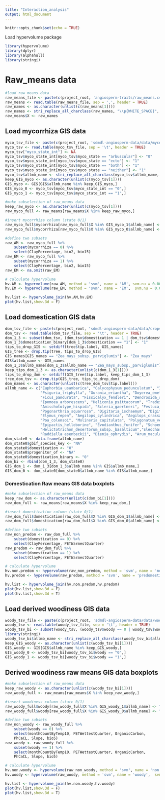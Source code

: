```yaml
---
title: "Interaction_analysis"
output: html_document
---
```


```r
knitr::opts_chunk$set(echo = TRUE)
```

Load hypervolume package
```r
library(hypervolume)
library(dplyr)
library(alphahull)
library(stringi)
```

# Raw_means data
```r
#load raw_means data
raw_means_file <- paste(c(project_root, 'angiosperm-traits/raw_means.csv'), collapse = '')
raw_means <- read.table(raw_means_file, sep = ',', header = TRUE)
raw_names <- as.character(unlist(c(raw_means[1])))
raw_names <- stri_replace_all_charclass(raw_names, "\\p{WHITE_SPACE}", "_")
raw_means$X <- raw_names
```

## Load mycorrhiza GIS data
```r
myco_tsv_file <- paste(c(project_root, 'sdmdl-angiosperm-data/data/myco_taxa.tsv'), collapse = '')
myco_tsv <- read.table(myco_tsv_file, sep = '\t', header = TRUE)
myco_tsv["myco_state_int"] <- NA
myco_tsv$myco_state_int[myco_tsv$myco_state == "arbuscular"] <- "0"
myco_tsv$myco_state_int[myco_tsv$myco_state == "ecto"] <- "1"
myco_tsv$myco_state_int[myco_tsv$myco_state == "both"] <- "1"
myco_tsv$myco_state_int[myco_tsv$myco_state == "neither"] <- "1"
myco_tsv$allmb_name <- stri_replace_all_charclass(myco_tsv$allmb_name, "\\p{WHITE_SPACE}", "_")
keep_GIS_myco <- as.character(unlist(c(myco_tsv[1]))) 
GIS_myco <- GIS[GIS$allmb_name %in% keep_GIS_myco,]
GIS_myco_0 <- myco_tsv[myco_tsv$myco_state_int == "0",]
GIS_myco_1 <- myco_tsv[myco_tsv$myco_state_int == "1",]
```

```r
#make subselection of raw_means data
keep_raw_myco <- as.character(unlist(c(myco_tsv[1])))
raw_myco_full <- raw_means[raw_means$X %in% keep_raw_myco,]

#insert mycorrhiza column (state 0/1)
raw_myco_full$mycorrhiza[raw_myco_full$X %in% GIS_myco_1$allmb_name] <- "1"
raw_myco_full$mycorrhiza[raw_myco_full$X %in% GIS_myco_0$allmb_name] <- "0"

#define two subsets
raw_AM <- raw_myco_full %>%
    subset(mycorrhiza == 0) %>%
    select(ClayPercentage, bio2, bio15) 
raw_EM <- raw_myco_full %>%
    subset(mycorrhiza == 1) %>%
    select(ClayPercentage, bio2, bio15) 
raw_EM <- na.omit(raw_EM)

# calculate hypervolume
hv.AM <- hypervolume(raw_AM, method = 'svm', name = 'AM', svm.nu = 0.001)
hv.EM <- hypervolume(raw_EM, method = 'svm', name = 'EM',  svm.nu = 0.001)

hv.list <- hypervolume_join(hv.AM,hv.EM)
plot(hv.list,show.3d = F)
```

## Load domestication GIS data
```r
dom_tsv_file <- paste(c(project_root, 'sdmdl-angiosperm-data/data/crops.tsv'), collapse = '')
dom_tsv <- read.table(dom_tsv_file, sep = '\t', header = TRUE)
dom_1_3 <- subset(dom_tsv, (dom_tsv$domestication == 1 | dom_tsv$domestication == 3))
dom_1_3$domestication_binary[dom_1_3$domestication == "1"] <- "1"
tips_to_drop_GIS <- setdiff(tree$tip.label, GIS_names)
GIS_tree <- drop.tip(tree, tips_to_drop_GIS)
GIS_names[GIS_names == "Zea_mays_subsp._parviglumis"] <- "Zea_mays"
GIS$allmb_name <- GIS_names
dom_1_3$allmb_name[dom_1_3$allmb_name == "Zea_mays_subsp._parviglumis"] <- "Zea_mays"
keep_tips_dom_1_3 <- as.character(unlist(c(dom_1_3[1]))) 
tips_to_drop_dom <- setdiff(GIS_tree$tip.label, keep_tips_dom_1_3)
tree_dom_tsv <- drop.tip(GIS_tree, tips_to_drop_dom)
dom_names <- as.character(unlist(c(tree_dom_tsv$tip.label)))
allmb_name <- c("Euphorbia_usambarica", "Calycophysum_pedunculatum", "Ibervillea_sonorae", 
                "Psiguria_triphylla", "Gurania_eriantha", "Doyerea_emetocathartica", 
                "Ficus_pandurata", "Fissicalyx_fendleri", "Dendrosida_sharpiana_subsp._pubescens", 
                "Ipomoea_arborescens", "Heliconia_psittacorum", "Tradescantia_zebrina", 
                "Amischotolype_hispida", "Scleria_gaertneri", "Festuca_arundinacea_subsp._orientalis", 
                "Pogonarthria_squarrosa", "Digitaria_ischaemum", "Digitaria_violascens", 
                "Elymus_repen", "Aegilops_cylindrica", "Aegilops_crassa", "Elymus_elongatus", 
                "Poa_colensoi", "Molineria_capitulata", "Polygonatum_verticillatum", 
                "Epipactis_helleborine", "Evodianthus_funifer", "Schoenoplectus_pungens_var._badius", 
                "Helictotrichon_desertorum_subsp._basalticum","Eleocharis_acutangula_subsp._breviseta",
                "Raddiella_esenbeckii", "Dienia_ophrydis", "Arum_maculatum", "Calla_palustris")
dom_state0 <- data.frame(allmb_name)
dom_state0$gbif_species_key <- "NA"
dom_state0$domestication <- "0"
dom_state0$progenitor_of <- "NA"
dom_state0$domestication_binary <- "0"
dom_bi <- rbind(dom_1_3, dom_state0)  
GIS_dom_1 <- dom_1_3[dom_1_3$allmb_name %in% GIS$allmb_name,]
GIS_dom_0 <- dom_state0[dom_state0$allmb_name %in% GIS$allmb_name,]
```

### Domestication Raw means GIS data boxplots
```r
#make subselection of raw_means data
keep_raw_dom <- as.character(unlist(c(dom_bi[1])))
raw_dom_full <- raw_means[raw_means$X %in% keep_raw_dom,]

#insert domestication column (state 0/1)
raw_dom_full$domestication[raw_dom_full$X %in% GIS_dom_1$allmb_name] <- "1"
raw_dom_full$domestication[raw_dom_full$X %in% GIS_dom_0$allmb_name] <- "0"

#define two subsets
raw_non_predom <- raw_dom_full %>%
    subset(domestication == 0) %>%
    select(ClayPercentage, PETWarmestQuarter)
raw_predom <- raw_dom_full %>%
    subset(domestication == 1) %>%
    select(ClayPercentage, PETWarmestQuarter) 

# calculate hypervolume
hv.non.predom <- hypervolume(raw_non_predom, method = 'svm', name = 'non predomesticated', svm.nu = 0.001)
hv.predom <- hypervolume(raw_predom, method = 'svm', name = 'predomesticated',  svm.nu = 0.001)

hv.list <- hypervolume_join(hv.non.predom,hv.predom)
plot(hv.list,show.3d = F)
plot(hv.list,show.3d = T)
```

## Load derived woodiness GIS data
```r
woody_tsv_file <- paste(c(project_root, 'sdmdl-angiosperm-data/data/woody.tsv'), collapse = '')
woody_tsv <- read.table(woody_tsv_file, sep = '\t', header = TRUE)
woody_tsv_bi <- subset(woody_tsv, (woody_tsv$woody == 0 | woody_tsv$woody ==1))
library(stringi)
woody_tsv_bi$allmb_name <- stri_replace_all_charclass(woody_tsv_bi$allmb_name, "\\p{WHITE_SPACE}", "_")
keep_GIS_woody <- as.character(unlist(c(woody_tsv_bi[1])))
GIS_woody <- GIS[GIS$allmb_name %in% keep_GIS_woody,]
GIS_woody_0 <- woody_tsv_bi[woody_tsv_bi$woody == "0",]
GIS_woody_1 <- woody_tsv_bi[woody_tsv_bi$woody == "1",]
```

## Derived woodiness raw means GIS data boxplots
```r
#make subselection of raw_means data
keep_raw_woody <- as.character(unlist(c(woody_tsv_bi[1])))
raw_woody_full <- raw_means[raw_means$X %in% keep_raw_woody,]

#insert woodiness column (state 0/1)
raw_woody_full$woody[raw_woody_full$X %in% GIS_woody_1$allmb_name] <- "1"
raw_woody_full$woody[raw_woody_full$X %in% GIS_woody_0$allmb_name] <- "0"

#define two subsets
raw_non_woody <- raw_woody_full %>%
    subset(woody == 0) %>% 
    select(monthCountByTemp10, PETWettestQuarter, OrganicCarbon,
    PhCaCL, Slope, bio5)
raw_woody <- raw_woody_full %>%
    subset(woody == 1) %>%
    select(monthCountByTemp10, PETWettestQuarter, OrganicCarbon,
    PhCaCL, Slope, bio5) 

# calculate hypervolume
hv.non.woody <- hypervolume(raw_non_woody, method = 'svm', name = 'non woody', svm.nu = 0.001)
hv.woody <- hypervolume(raw_woody, method = 'svm', name = 'woody',  svm.nu = 0.001)

hv.list <- hypervolume_join(hv.non.woody,hv.woody)
plot(hv.list,show.3d = F)
plot(hv.list,show.3d = T)
```